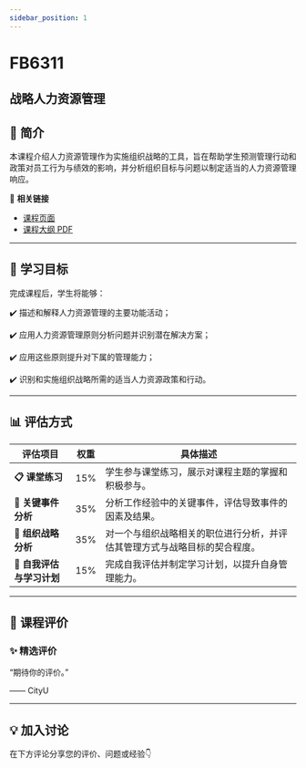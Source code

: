 ```yaml
---
sidebar_position: 1
---
```


# FB6311
## 战略人力资源管理

## **📘 简介**
本课程介绍人力资源管理作为实施组织战略的工具，旨在帮助学生预测管理行动和政策对员工行为与绩效的影响，并分析组织目标与问题以制定适当的人力资源管理响应。

🔗 **相关链接**
- [课程页面](https://www.cityu.edu.hk/catalogue/pg/202526/course/FB6311.htm)
- [课程大纲 PDF](https://www.cityu.edu.hk/catalogue/pg/202526/course/FB6311.pdf)

---

## **🎯 学习目标**

完成课程后，学生将能够：


✔️ 描述和解释人力资源管理的主要功能活动；

✔️ 应用人力资源管理原则分析问题并识别潜在解决方案；

✔️ 应用这些原则提升对下属的管理能力；

✔️ 识别和实施组织战略所需的适当人力资源政策和行动。

---

## **📊 评估方式**

| **评估项目**                  | **权重** | **具体描述**                                                                                     |
|------------------------------|---------|-----------------------------------------------------------------------------------------------|
| **📋 课堂练习**               | 15%     | 学生参与课堂练习，展示对课程主题的掌握和积极参与。                                               |
| **📝 关键事件分析**           | 35%     | 分析工作经验中的关键事件，评估导致事件的因素及结果。                                              |
| **📄 组织战略分析**           | 35%     | 对一个与组织战略相关的职位进行分析，并评估其管理方式与战略目标的契合程度。                       |
| **🎤 自我评估与学习计划**     | 15%     | 完成自我评估并制定学习计划，以提升自身管理能力。                                                 |

---

## **💬 课程评价**

### ✨ **精选评价**
<div className={commentStyles.commentBox}>
    <p className={commentStyles.commentText}>
        “期待你的评价。”
    </p>
    <p className={commentStyles.commentAuthor}>—— CityU</p>
</div>

---

## **💡 加入讨论**

在下方评论分享您的评价、问题或经验👇
<Utterances />